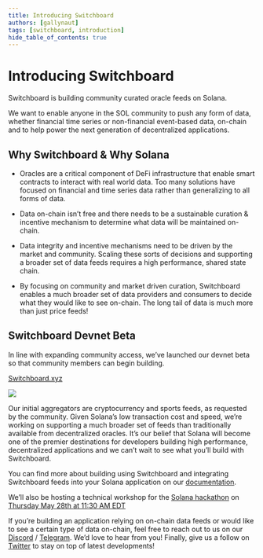 ```yaml
---
title: Introducing Switchboard
authors: [gallynaut]
tags: [switchboard, introduction]
hide_table_of_contents: true
---
```


# Introducing Switchboard

Switchboard is building community curated oracle feeds on Solana.

We want to enable anyone in the SOL community to push any form of data, whether
financial time series or non-financial event-based data, on-chain and to help
power the next generation of decentralized applications.

## Why Switchboard & Why Solana

- Oracles are a critical component of DeFi infrastructure that enable smart
  contracts to interact with real world data. Too many solutions have focused on
  financial and time series data rather than generalizing to all forms of data.

- Data on-chain isn’t free and there needs to be a sustainable curation &
  incentive mechanism to determine what data will be maintained on-chain.

- Data integrity and incentive mechanisms need to be driven by the market and
  community. Scaling these sorts of decisions and supporting a broader set of
  data feeds requires a high performance, shared state chain.

- By focusing on community and market driven curation, Switchboard enables a
  much broader set of data providers and consumers to decide what they would
  like to see on-chain. The long tail of data is much more than just price
  feeds!

<!--truncate-->

## Switchboard Devnet Beta

In line with expanding community access, we’ve launched our devnet beta so that
community members can begin building.

[Switchboard.xyz](https://switchboard.xyz/#/explorer)

![](./assets/2021-05-25-Introducing-Switchboard_Explorer.png)

Our initial aggregators are cryptocurrency and sports feeds, as requested by the
community. Given Solana’s low transaction cost and speed, we’re working on
supporting a much broader set of feeds than traditionally available from
decentralized oracles. It’s our belief that Solana will become one of the
premier destinations for developers building high performance, decentralized
applications and we can’t wait to see what you’ll build with Switchboard.

You can find more about building using Switchboard and integrating Switchboard
feeds into your Solana application on our
[documentation](https://switchboard-xyz.github.io/switchboard-api/).

We’ll also be hosting a technical workshop for the
[Solana hackathon](https://airtable.com/shr2P5e3aLRLXdy7E/tblgRI4QqKdkY6Ja2) on
[Thursday May 28th at 11:30 AM EDT](https://www.twitch.tv/solanatv)

If you’re building an application relying on on-chain data feeds or would like
to see a certain type of data on-chain, feel free to reach out to us on our
[Discord](https://discord.gg/sNeGymrabT) /
[Telegram](https://t.me/switchboardxyz). We’d love to hear from you! Finally,
give us a follow on [Twitter](https://twitter.com/switchboardxyz) to stay on top
of latest developments!
